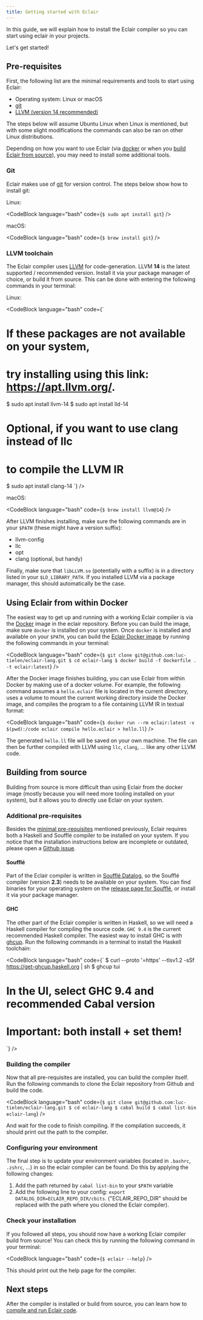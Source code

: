 ```yaml
---
title: Getting started with Eclair
---
```



In this guide, we will explain how to install the Eclair compiler so you
can start using eclair in your projects.

Let's get started!

## Pre-requisites

First, the following list are the minimal requirements and tools to start using
Eclair:

- Operating system: Linux or macOS
- [git](#git)
- [LLVM (version 14 recommended)](#llvm-toolchain)

The steps below will assume Ubuntu Linux when Linux is mentioned, but with some
slight modifications the commands can also be ran on other Linux distributions.

Depending on how you want to use Eclair (via
[docker](#using-eclair-from-within-docker) or when you [build Eclair from
source](#building-from-source)), you may need to install some additional
tools.

### Git

Eclair makes use of [git](https://git-scm.com/) for version control.
The steps below show how to install git:

Linux:

<CodeBlock
  language="bash"
  code={`
$ sudo apt install git
`}
/>

macOS:

<CodeBlock
  language="bash"
  code={`
$ brew install git
`}
/>

### LLVM toolchain

The Eclair compiler uses [LLVM](https://en.wikipedia.org/wiki/LLVM) for
code-generation. LLVM **14** is the latest supported / recommended version.
Install it via your package manager of choice, or build it from source. This
can be done with entering the following commands in your terminal:

Linux:

<CodeBlock
  language="bash"
  code={`
# If these packages are not available on your system,
# try installing using this link: https://apt.llvm.org/.
$ sudo apt install llvm-14
$ sudo apt install lld-14
# Optional, if you want to use clang instead of llc
# to compile the LLVM IR
$ sudo apt install clang-14
`}
/>

macOS:

<CodeBlock
  language="bash"
  code={`
$ brew install llvm@14
`}
/>

After LLVM finishes installing, make sure the following commands are in your
`$PATH` (these might have a version suffix):

- llvm-config
- llc
- opt
- clang (optional, but handy)

Finally, make sure that `libLLVM.so` (potentially with a suffix) is in a
directory listed in your `$LD_LIBRARY_PATH`. If you installed LLVM via a
package manager, this should automatically be the case.

## Using Eclair from within Docker

The easiest way to get up and running with a working Eclair compiler is via the
[Docker](https://www.docker.com/) image in the eclair repository. Before you
can build the image, make sure `docker` is installed on your system.
Once `docker` is installed and available on your `$PATH`, you can build the
[Eclair Docker image](https://github.com/luc-tielen/eclair-lang/blob/main/Dockerfile)
by running the following commands in your terminal:

<CodeBlock
  language="bash"
  code={`
$ git clone git@github.com:luc-tielen/eclair-lang.git
$ cd eclair-lang
$ docker build -f Dockerfile . -t eclair:latest
`}
/>

After the Docker image finishes building, you can use Eclair from within Docker
by making use of a docker volume. For example, the following command assumes
a `hello.eclair` file is located in the current directory, uses a volume to
mount the current working directory inside the Docker image, and compiles the
program to a file containing LLVM IR in textual format:

<CodeBlock
  language="bash"
  code={`$ docker run --rm eclair:latest -v $(pwd):/code eclair compile hello.eclair > hello.ll`}
/>

The generated `hello.ll` file will be saved on your own machine. The file can
then be further compiled with LLVM using `llc`, `clang`, ... like any other
LLVM code.

## Building from source

Building from source is more difficult than using Eclair from the docker image
(mostly because you will need more tooling installed on your system), but it allows
you to directly use Eclair on your system.

### Additional pre-requisites

Besides the [minimal pre-requisites](#pre-requisites) mentioned previously,
Eclair requires both a Haskell and Soufflé compiler to be installed
on your system. If you notice that the installation instructions below are
incomplete or outdated, please open a [Github
issue](https://github.com/luc-tielen/eclair-website/issues).

#### Soufflé

Part of the Eclair compiler is written in [Soufflé
Datalog](https://souffle-lang.github.io), so the Soufflé compiler (version
**2.3**) needs to be available on your system. You can find binaries for your
operating system on the [release page for
Soufflé](https://github.com/souffle-lang/souffle/releases/tag/2.3), or install
it via your package manager.

#### GHC

The other part of the Eclair compiler is written in Haskell, so we will need a Haskell
compiler for compiling the source code. `GHC 9.4` is the current recommended
Haskell compiler. The easiest way to install GHC is with
[ghcup](https://www.haskell.org/ghcup/). Run the following commands in a
terminal to install the Haskell toolchain:

<CodeBlock
  language="bash"
  code={`
$ curl --proto '=https' --tlsv1.2 -sSf https://get-ghcup.haskell.org | sh
$ ghcup tui
# In the UI, select GHC 9.4 and recommended Cabal version
# Important: both install + set them!
`}
/>

### Building the compiler

Now that all pre-requisites are installed, you can build the compiler itself.
Run the following commands to clone the Eclair repository from Github and build
the code.

<CodeBlock
  language="bash"
  code={`
$ git clone git@github.com:luc-tielen/eclair-lang.git
$ cd eclair-lang
$ cabal build
$ cabal list-bin eclair-lang
`}
/>

And wait for the code to finish compiling. If the compilation succeeds, it
should print out the path to the compiler.

### Configuring your environment

The final step is to update your environment variables (located in `.bashrc`,
`.zshrc`, ...) in so the eclair compiler can be found. Do this by applying the
following changes:

1. Add the path returned by `cabal list-bin` to your `$PATH` variable
2. Add the following line to your config:
   `export DATALOG_DIR=ECLAIR_REPO_DIR/cbits`.
   ("ECLAIR_REPO_DIR" should be replaced with the path where you cloned the
   Eclair compiler).

### Check your installation

If you followed all steps, you should now have a working Eclair compiler build
from source! You can check this by running the following command in your terminal:

<CodeBlock language="bash" code={`$ eclair --help`} />

This should print out the help page for the compiler.

## Next steps

After the compiler is installed or build from source, you can learn how to
[compile and run Eclair code](/docs/invoking-code).
